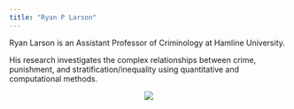 ```yaml
---
title: "Ryan P Larson"
---
```


Ryan Larson is an Assistant Professor of Criminology at Hamline University. 

His research investigates the complex relationships between crime, punishment, and stratification/inequality using quantitative and computational methods. 


<center>
![](images/larson_faculty.jpg)
</center>






